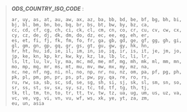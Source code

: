 > **_ODS_COUNTRY_ISO_CODE_** :
> ```
> ar, uy, as, at, au, aw, ax, az, ba, bb, bd, be, bf, bg, bh, bi, bj, bl, bm, bn, bo, bq, br, bs, bt, bw, by, bz, ca,
> cc, cd, cf, cg, ch, ci, ck, cl, cm, cn, co, cr, cu, cv, cw, cx, cy, cz, de, dj, dk, dm, do, dz, ec, ee, eg, eh, er,
> es, et, fi, fj, fk, fm, fo, fr, ga, gb, gd, ge, gf, gg, gh, gi, gl, gm, gn, gp, gq, gr, gs, gt, gu, gw, gy, hk, hn,
> hr, ht, hu, id, ie, il, im, in, io, iq, ir, is, it, je, jm, jo, jp, ke, kn, kp, kr, kw, ky, kz, la, lb, lc, li, lr,
> ls, lt, lu, lv, ly, ma, mc, md, me, mf, mg, mh, mk, ml, mm, mn, mo, mp, mq, mr, ms, mt, mu, mv, mw, mx, my, mz, na,
> nc, ne, nf, ng, ni, nl, no, np, nr, nu, nz, om, pa, pf, pg, ph, pk, pl, pm, pn, pr, ps, pt, pw, py, qa, re, ro, rs,
> ru, rw, sa, sb, sc, sd, se, sg, sh, si, sj, sk, sl, sm, sn, so, sr, ss, st, sv, sx, sy, sz, tc, td, tf, tg, th, tj,
> tk, tl, tm, tn, to, tr, tt, tv, tw, tz, ua, ug, um, us, uz, va, vc, ve, vg, vi, vn, vu, wf, ws, xk, ye, yt, za, zm,
> eu, un, asia
> ```
